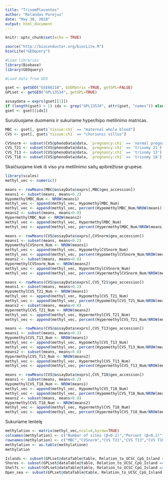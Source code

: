 ---
title: "TrisomPlacentos"
author: "Rolandas Porejus"
date: "May 30, 2018"
output: html_document
---

```{r setup, include=FALSE}
knitr::opts_chunk$set(echo = TRUE)
```


```{r}
source("http://bioconductor.org/biocLite.R")
biocLite("GEOquery")

#Load libraries
library(Biobase)
library(GEOquery)

#Load data from GEO

gset <- getGEO("GSE66210", GSEMatrix =TRUE, getGPL=FALSE)
GPLset <- getGEO("GPL13534", getGPL=TRUE)
```
```{r}
assaydata = exprs(gset[[1]])
if (length(gset) > 1) idx <- grep("GPL13534", attr(gset, "names")) else idx <- 1
gset <- gset[[idx]]
```

Surušiuojame duomenis ir sukuriame hyper/hipo metilinimo matricas.
```{r}
MBC <- gset[, gset$`tissue:ch1` == "maternal whole blood"]
CVS <- gset[, gset$`tissue:ch1` == "chorionic villus"]

CVSnorm <- subset(CVS@phenoData@data, `pregnancy:ch1` == 'normal pregnancy')
CVS_T21 <- subset(CVS@phenoData@data, `pregnancy:ch1` == 'trisomy 21')
CVS_T13 <- subset(CVS@phenoData@data, `pregnancy:ch1` == 'trisomy 13')
CVS_T18 <- subset(CVS@phenoData@data, `pregnancy:ch1` == 'trisomy 18')

```

Skaičiuojame kiek iš viso yra metilinimo saitų apibrėžtose grupėse.
```{r}
library(scales)
methyl_vec <- numeric()

means <- rowMeans(MBC@assayData$exprs[,MBC$geo_accession])
means1 <- subset(means, means<0.2)
HypomethylMBC_Num <- NROW(means1)
methyl_vec <- append(methyl_vec, HypomethylMBC_Num)
methyl_vec <- append(methyl_vec, percent(HypomethylMBC_Num/NROW(means)))
means2 <- subset(means, means>0.8)
HypermethylMBC_Num <- NROW(means2)
methyl_vec <- append(methyl_vec, HypermethylMBC_Num)
methyl_vec <- append(methyl_vec, percent(HypermethylMBC_Num/NROW(means)))

means <- rowMeans(CVS@assayData$exprs[,CVSnorm$geo_accession])
means1 <- subset(means, means<0.2)
HypomethylCVSnorm_Num <- NROW(means1)
methyl_vec <- append(methyl_vec, HypomethylCVSnorm_Num)
methyl_vec <- append(methyl_vec, percent(HypomethylCVSnorm_Num/NROW(means)))
means2 <- subset(means, means>0.8)
HypermethylCVSnorm_Num <- NROW(means2)
methyl_vec <- append(methyl_vec, HypermethylCVSnorm_Num)
methyl_vec <- append(methyl_vec, percent(HypermethylCVSnorm_Num/NROW(means)))

means <- rowMeans(CVS@assayData$exprs[,CVS_T21$geo_accession])
means1 <- subset(means, means<0.2)
HypomethylCVS_T21_Num <- NROW(means1)
methyl_vec <- append(methyl_vec, HypomethylCVS_T21_Num)
methyl_vec <- append(methyl_vec, percent(HypomethylCVS_T21_Num/NROW(means)))
means2 <- subset(means, means>0.8)
HypermethylCVS_T21_Num <- NROW(means2)
methyl_vec <- append(methyl_vec, HypermethylCVS_T21_Num)
methyl_vec <- append(methyl_vec, percent(HypermethylCVS_T21_Num/NROW(means)))

means <- rowMeans(CVS@assayData$exprs[,CVS_T13$geo_accession])
means1 <- subset(means, means<0.2)
HypomethylCVS_T13_Num <- NROW(means1)
methyl_vec <- append(methyl_vec, HypomethylCVS_T13_Num)
methyl_vec <- append(methyl_vec, percent(HypomethylCVS_T13_Num/NROW(means)))
means2 <- subset(means, means>0.8)
HypermethylCVS_T13_Num <- NROW(means2)
methyl_vec <- append(methyl_vec, HypermethylCVS_T13_Num)
methyl_vec <- append(methyl_vec, percent(HypermethylCVS_T13_Num/NROW(means)))

means <- rowMeans(CVS@assayData$exprs[,CVS_T18$geo_accession])
means1 <- subset(means, means<0.2)
HypomethylCVS_T18_Num <- NROW(means1)
methyl_vec <- append(methyl_vec, HypomethylCVS_T18_Num)
methyl_vec <- append(methyl_vec, percent(HypomethylCVS_T18_Num/NROW(means)))
means2 <- subset(means, means>0.8)
HypermethylCVS_T18_Num <- NROW(means2)
methyl_vec <- append(methyl_vec, HypermethylCVS_T18_Num)
methyl_vec <- append(methyl_vec, percent(HypermethylCVS_T18_Num/NROW(means)))

```
Sukuriame lentelę
```{r}
methylation <- matrix(methyl_vec,ncol=4,byrow=TRUE)
colnames(methylation) <- c("Number of sites (β<0.2)","Percent (β<0.2)","Number of sites (β>0.8)","Percent (β>0.8)")
rownames(methylation) <- c("MBC","CVSnorm","CVS T21","CVS T13","CVS T18")
methylation <- as.table(methylatione)
methylation
```

```{r}
Islands <- subset(GPLset@dataTable@table, Relation_to_UCSC_CpG_Island == "Island")
Shores <- subset(GPLset@dataTable@table, Relation_to_UCSC_CpG_Island == "S_Shore" | Relation_to_UCSC_CpG_Island == "N_Shore")
Shelfs <- subset(GPLset@dataTable@table, Relation_to_UCSC_CpG_Island == "S_Shelf" | Relation_to_UCSC_CpG_Island == "N_Shelf")
Open_sea <- subset(GPLset@dataTable@table, Relation_to_UCSC_CpG_Island == "")
```